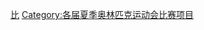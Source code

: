 {{Commonscat|2012 Summer Olympics events}}

[[Category:2012年夏季奧林匹克運動會|比]]
[[Category:各届夏季奥林匹克运动会比赛项目|Category:各届夏季奥林匹克运动会比赛项目]]